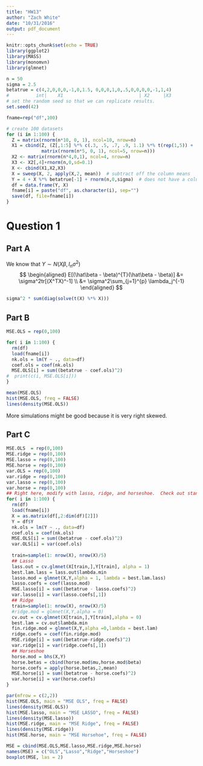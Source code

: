 ```yaml
---
title: "HW13"
author: "Zach White"
date: "10/31/2016"
output: pdf_document
---
```


```r
knitr::opts_chunk$set(echo = TRUE)
library(ggplot2)
library(MASS)
library(monomvn)
library(glmnet)
```

```r
n = 50
sigma = 2.5
betatrue = c(4,2,0,0,0,-1,0,1.5, 0,0,0,1,0,.5,0,0,0,0,-1,1,4)
#          int|    X1                            | X2     |X3          
# set the random seed so that we can replicate results.
set.seed(42)

fname=rep("df",100)

# create 100 datasets
for (i in 1:100) {
  Z = matrix(rnorm(n*10, 0, 1), ncol=10, nrow=n)
  X1 = cbind(Z, (Z[,1:5] %*% c(.3, .5, .7, .9, 1.1) %*% t(rep(1,5)) +
             matrix(rnorm(n*5, 0, 1), ncol=5, nrow=n)))
  X2 <- matrix(rnorm(n*4,0,1), ncol=4, nrow=n)
  X3 <- X2[,4]+rnorm(n,0,sd=0.1)
  X <- cbind(X1,X2,X3)
  X = sweep(X, 2, apply(X,2, mean))  # subtract off the column means
  Y = 4 + X %*% betatrue[-1] + rnorm(n,0,sigma)  # does not have a column of ones for the intercept
  df = data.frame(Y, X)
  fname[i] = paste("df", as.character(i), sep="")
  save(df, file=fname[i])
}

```

# Question 1

## Part A
We know that $Y \sim N(X\beta, I_n\sigma^2)$
$$
\begin{aligned}
E[(\hat\beta - \beta)^{T}(\hat\beta - \beta)] &= \sigma^2tr[(X^TX)^-1] \\
&= \sigma^2\sum_{j=1}^{p} \lambda_j^{-1}
\end{aligned}
$$
```r
sigma^2 * sum(diag(solve(t(X) %*% X)))
```


## Part B
```r
MSE.OLS = rep(0,100)

for( i in 1:100) {
  rm(df)
  load(fname[i])
  nk.ols = lm(Y ~ ., data=df)
  coef.ols = coef(nk.ols)
  MSE.OLS[i] = sum((betatrue - coef.ols)^2)
#  print(c(i, MSE.OLS[i]))
}

mean(MSE.OLS)
hist(MSE.OLS, freq = FALSE)
lines(density(MSE.OLS))
```

More simulations might be good because it is very right skewed.

## Part C
```r

MSE.OLS  = rep(0,100)
MSE.ridge = rep(0,100)
MSE.lasso = rep(0,100)
MSE.horse = rep(0,100)
var.OLS = rep(0,100)
var.ridge = rep(0,100)
var.lasso = rep(0,100)
var.horse = rep(0,100)
## Right here, modify with lasso, ridge, and horseshoe.  Check out standardization
for( i in 1:100) {
  rm(df)
  load(fname[i])
  X = as.matrix(df[,2:dim(df)[2]])
  Y = df$Y
  nk.ols = lm(Y ~ ., data=df)
  coef.ols = coef(nk.ols)
  MSE.OLS[i] = sum((betatrue - coef.ols)^2)
  var.OLS[i] = var(coef.ols)
  
  train=sample(1: nrow(X), nrow(X)/5)
  ## Lasso
  lass.out = cv.glmnet(X[train,],Y[train], alpha = 1)
  best.lam.lass = lass.out$lambda.min
  lasso.mod = glmnet(X,Y,alpha = 1, lambda = best.lam.lass)
  lasso.coefs = coef(lasso.mod)
  MSE.lasso[i] = sum((betatrue - lasso.coefs)^2)
  var.lasso[i] = var(lasso.coefs[,1])
  ## Ridge
  train=sample(1: nrow(X), nrow(X)/5)
  #ridge.mod = glmnet(X,Y,alpha = 0)
  cv.out = cv.glmnet(X[train,],Y[train],alpha = 0)
  best.lam = cv.out$lambda.min
  fin.ridge.mod = glmnet(X,Y,alpha =0,lambda = best.lam)
  ridge.coefs = coef(fin.ridge.mod)
  MSE.ridge[i] = sum((betatrue-ridge.coefs)^2)
  var.ridge[i] = var(ridge.coefs[,1])
  ## Horseshoe
  horse.mod = bhs(X,Y)
  horse.betas = cbind(horse.mod$mu,horse.mod$beta)
  horse.coefs = apply(horse.betas,2,mean)
  MSE.horse[i] = sum((betatrue - horse.coefs)^2)
  var.horse[i] = var(horse.coefs)
}
```

```r
par(mfrow = c(2,2))
hist(MSE.OLS, main = "MSE OLS", freq = FALSE)
lines(density(MSE.OLS))
hist(MSE.lasso, main = "MSE LASSO", freq = FALSE)
lines(density(MSE.lasso))
hist(MSE.ridge, main = "MSE Ridge", freq = FALSE)
lines(density(MSE.ridge))
hist(MSE.horse, main = "MSE Horsehoe", freq = FALSE)

MSE = cbind(MSE.OLS,MSE.lasso,MSE.ridge,MSE.horse)
names(MSE) = c("OLS","Lasso","Ridge","Horseshoe")
boxplot(MSE, las = 2)

```
